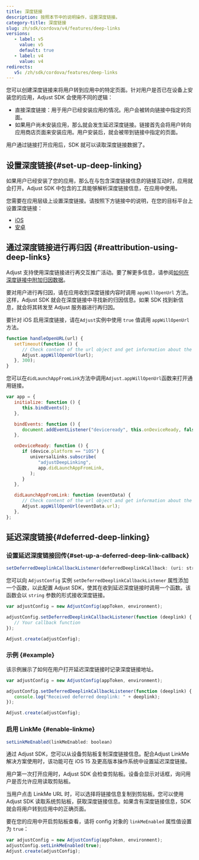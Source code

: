 ```yaml
---
title: 深度链接
description: 按照本节中的说明操作，设置深度链接。
category-title: 深度链接
slug: zh/sdk/cordova/v4/features/deep-links
versions:
   - label: v5
     value: v5
     default: true
   - label: v4
     value: v4
redirects:
   v5: /zh/sdk/cordova/features/deep-links
---
```


您可以创建深度链接来将用户转到应用中的特定页面。针对用户是否已在设备上安装您的应用，Adjust SDK 会使用不同的逻辑：

- 直接深度链接：用于用户已经安装应用的情况。用户会被转向链接中指定的页面。
- 如果用户尚未安装应用，那么就会发生延迟深度链接。链接首先会将用户转向应用商店页面来安装应用。用户安装后，就会被带到链接中指定的页面。

用户通过链接打开应用后，SDK 就可以读取深度链接数据了。

## 设置深度链接\{\#set\-up\-deep\-linking\}

如果用户已经安装了您的应用，那么在与包含深度链接信息的链接互动时，应用就会打开。Adjust SDK 中包含的工具能够解析深度链接信息，在应用中使用。

您需要在应用层级上设置深度链接。请按照下方链接中的说明，在您的目标平台上设置深度链接：

- [iOS](/zh/sdk/ios/features/deep-links)
- [安卓](/zh/sdk/android/features/deep-links)

## 通过深度链接进行再归因 \{\#reattribution\-using\-deep\-links\}

<Callout type="seealso">

Adjust 支持使用深度链接进行再交互推广活动。要了解更多信息，请参阅[如何在深度链接中附加归因数据](https://help.adjust.com/zh/article/manage-reattributions#track-reattributions-via-deeplink-clicks)。

</Callout>

要对用户进行再归因，请在应用收到深度链接内容时调用 `appWillOpenUrl` 方法。这样，Adjust SDK 就会在深度链接中寻找新的归因信息。如果 SDK 找到新信息，就会将其转发至 Adjust 服务器进行再归因。

要针对 iOS 启用深度链接，请在`Adjust`实例中使用 `true` 值调用 `appWillOpenUrl` 方法。

```js
function handleOpenURL(url) {
   setTimeout(function () {
      // Check content of the url object and get information about the URL.
      Adjust.appWillOpenUrl(url);
   }, 300);
}
```

您可以在`didLaunchAppFromLink`方法中调用`Adjust.appWillOpenUrl`函数来打开通用链接。

```js
var app = {
   initialize: function () {
      this.bindEvents();
   },

   bindEvents: function () {
      document.addEventListener("deviceready", this.onDeviceReady, false);
   },

   onDeviceReady: function () {
      if (device.platform == "iOS") {
         universalLinks.subscribe(
            "adjustDeepLinking",
            app.didLaunchAppFromLink,
         );
      }
   },

   didLaunchAppFromLink: function (eventData) {
      // Check content of the url object and get information about the URL.
      Adjust.appWillOpenUrl(eventData.url);
   },
};
```

## 延迟深度链接\{\#deferred\-deep\-linking\}

### 设置延迟深度链接回传{#set-up-a-deferred-deep-link-callback}

<CodeBlock title="属性声明">

```js
setDeferredDeeplinkCallbackListener(deferredDeeplinkCallback: (uri: string) => void)
```

</CodeBlock>

您可以向 `AdjustConfig` 实例 `setDeferredDeeplinkCallbackListener` 属性添加一个函数，以此配置 Adjust SDK，使其在收到延迟深度链接时调用一个函数。该函数会以 `string` 参数的形式接收深度链接。

```js
var adjustConfig = new AdjustConfig(appToken, environment);

adjustConfig.setDeferredDeeplinkCallbackListener(function (deeplink) {
   // Your callback function
});

Adjust.create(adjustConfig);
```

### 示例 {#example}

该示例展示了如何在用户打开延迟深度链接时记录深度链接地址。

```js
var adjustConfig = new AdjustConfig(appToken, environment);

adjustConfig.setDeferredDeeplinkCallbackListener(function (deeplink) {
   console.log("Received deferred deeplink: " + deeplink);
});

Adjust.create(adjustConfig);
```

### 启用 LinkMe {#enable-linkme}

<CodeBlock title="方法签名">

```js
setLinkMeEnabled(linkMeEnabled: boolean)
```

</CodeBlock>

通过 Adjust SDK，您可以从设备剪贴板复制深度链接信息。配合Adjust LinkMe 解决方案使用时，该功能可在 iOS 15 及更高版本操作系统中设置延迟深度链接。

<Callout type="important">

用户第一次打开应用时，Adjust SDK 会检查剪贴板。设备会显示对话框，询问用户是否允许应用读取剪贴板。

</Callout>

当用户点击 LinkMe URL 时，可以选择将链接信息复制到剪贴板。您可以使用 Adjust SDK 读取系统剪贴板，获取深度链接信息。如果含有深度链接信息，SDK 就会将用户转到应用中的正确页面。

要在您的应用中开启剪贴板查看，请将 config 对象的 `linkMeEnabled` 属性值设置为 `true`：

```js
var adjustConfig = new AdjustConfig(appToken, environment);
adjustConfig.setLinkMeEnabled(true);
Adjust.create(adjustConfig);
```

